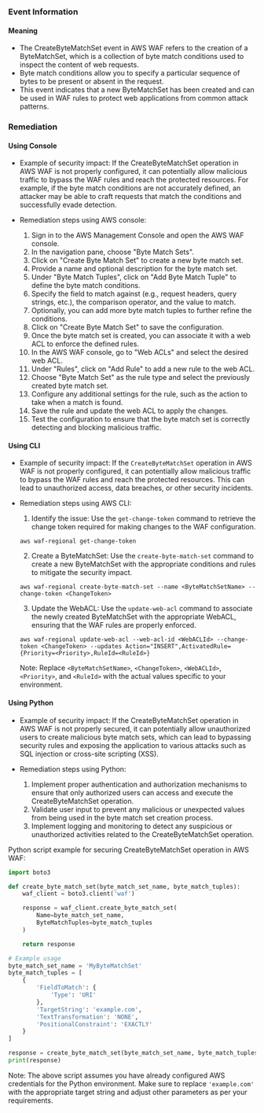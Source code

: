
### Event Information

#### Meaning

- The CreateByteMatchSet event in AWS WAF refers to the creation of a ByteMatchSet, which is a collection of byte match conditions used to inspect the content of web requests. 
- Byte match conditions allow you to specify a particular sequence of bytes to be present or absent in the request. 
- This event indicates that a new ByteMatchSet has been created and can be used in WAF rules to protect web applications from common attack patterns.

### Remediation

#### Using Console

- Example of security impact: If the CreateByteMatchSet operation in AWS WAF is not properly configured, it can potentially allow malicious traffic to bypass the WAF rules and reach the protected resources. For example, if the byte match conditions are not accurately defined, an attacker may be able to craft requests that match the conditions and successfully evade detection.

- Remediation steps using AWS console:
  1. Sign in to the AWS Management Console and open the AWS WAF console.
  2. In the navigation pane, choose "Byte Match Sets".
  3. Click on "Create Byte Match Set" to create a new byte match set.
  4. Provide a name and optional description for the byte match set.
  5. Under "Byte Match Tuples", click on "Add Byte Match Tuple" to define the byte match conditions.
  6. Specify the field to match against (e.g., request headers, query strings, etc.), the comparison operator, and the value to match.
  7. Optionally, you can add more byte match tuples to further refine the conditions.
  8. Click on "Create Byte Match Set" to save the configuration.
  9. Once the byte match set is created, you can associate it with a web ACL to enforce the defined rules.
  10. In the AWS WAF console, go to "Web ACLs" and select the desired web ACL.
  11. Under "Rules", click on "Add Rule" to add a new rule to the web ACL.
  12. Choose "Byte Match Set" as the rule type and select the previously created byte match set.
  13. Configure any additional settings for the rule, such as the action to take when a match is found.
  14. Save the rule and update the web ACL to apply the changes.
  15. Test the configuration to ensure that the byte match set is correctly detecting and blocking malicious traffic.

#### Using CLI

- Example of security impact: If the `CreateByteMatchSet` operation in AWS WAF is not properly configured, it can potentially allow malicious traffic to bypass the WAF rules and reach the protected resources. This can lead to unauthorized access, data breaches, or other security incidents.

- Remediation steps using AWS CLI:
  1. Identify the issue: Use the `get-change-token` command to retrieve the change token required for making changes to the WAF configuration.
  ```
  aws waf-regional get-change-token
  ```

  2. Create a ByteMatchSet: Use the `create-byte-match-set` command to create a new ByteMatchSet with the appropriate conditions and rules to mitigate the security impact.
  ```
  aws waf-regional create-byte-match-set --name <ByteMatchSetName> --change-token <ChangeToken>
  ```

  3. Update the WebACL: Use the `update-web-acl` command to associate the newly created ByteMatchSet with the appropriate WebACL, ensuring that the WAF rules are properly enforced.
  ```
  aws waf-regional update-web-acl --web-acl-id <WebACLId> --change-token <ChangeToken> --updates Action="INSERT",ActivatedRule={Priority=<Priority>,RuleId=<RuleId>}
  ```

  Note: Replace `<ByteMatchSetName>`, `<ChangeToken>`, `<WebACLId>`, `<Priority>`, and `<RuleId>` with the actual values specific to your environment.

#### Using Python

- Example of security impact: If the CreateByteMatchSet operation in AWS WAF is not properly secured, it can potentially allow unauthorized users to create malicious byte match sets, which can lead to bypassing security rules and exposing the application to various attacks such as SQL injection or cross-site scripting (XSS).

- Remediation steps using Python:
  1. Implement proper authentication and authorization mechanisms to ensure that only authorized users can access and execute the CreateByteMatchSet operation.
  2. Validate user input to prevent any malicious or unexpected values from being used in the byte match set creation process.
  3. Implement logging and monitoring to detect any suspicious or unauthorized activities related to the CreateByteMatchSet operation.

Python script example for securing CreateByteMatchSet operation in AWS WAF:

```python
import boto3

def create_byte_match_set(byte_match_set_name, byte_match_tuples):
    waf_client = boto3.client('waf')

    response = waf_client.create_byte_match_set(
        Name=byte_match_set_name,
        ByteMatchTuples=byte_match_tuples
    )

    return response

# Example usage
byte_match_set_name = 'MyByteMatchSet'
byte_match_tuples = [
    {
        'FieldToMatch': {
            'Type': 'URI'
        },
        'TargetString': 'example.com',
        'TextTransformation': 'NONE',
        'PositionalConstraint': 'EXACTLY'
    }
]

response = create_byte_match_set(byte_match_set_name, byte_match_tuples)
print(response)
```

Note: The above script assumes you have already configured AWS credentials for the Python environment. Make sure to replace `'example.com'` with the appropriate target string and adjust other parameters as per your requirements.

